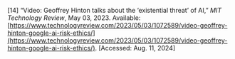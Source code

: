 \[14\]	“Video: Geoffrey Hinton talks about the ‘existential threat’ of AI,” *MIT Technology Review*, May 03, 2023\. Available: [https://www.technologyreview.com/2023/05/03/1072589/video-geoffrey-hinton-google-ai-risk-ethics/](https://www.technologyreview.com/2023/05/03/1072589/video-geoffrey-hinton-google-ai-risk-ethics/). \[Accessed: Aug. 11, 2024\]